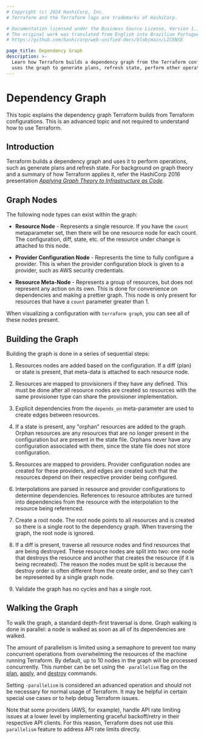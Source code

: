 ```yaml
---
# Copyright (c) 2024 HashiCorp, Inc.
# Terraform and the Terraform logo are trademarks of HashiCorp.

# Documentation licensed under the Business Source License, Version 1.1.
# The original work was translated from English into Brazilian Portuguese.
# https://github.com/hashicorp/web-unified-docs/blob/main/LICENSE

page_title: Dependency Graph
description: >-
  Learn how Terraform builds a dependency graph from the Terraform configurations and
  uses the graph to generate plans, refresh state, perform other operations.
---
```


# Dependency Graph

This topic explains the dependency graph Terraform builds from Terraform configurations. This is an advanced topic and not required to understand how to use Terraform.

## Introduction

Terraform builds a dependency graph and uses it to perform operations, such as generate plans and refresh state.
For background on graph theory and a summary of how
Terraform applies it, refer the HashiCorp 2016 presentation
[_Applying Graph Theory to Infrastructure as Code_](https://www.youtube.com/watch?v=Ce3RNfRbdZ0).

## Graph Nodes

The following node types can exist within the graph:

- **Resource Node** - Represents a single resource. If you have
  the `count` metaparameter set, then there will be one resource
  node for each count. The configuration, diff, state, etc. of
  the resource under change is attached to this node.

- **Provider Configuration Node** - Represents the time to fully
  configure a provider. This is when the provider configuration
  block is given to a provider, such as AWS security credentials.

- **Resource Meta-Node** - Represents a group of resources, but
  does not represent any action on its own. This is done for
  convenience on dependencies and making a prettier graph. This
  node is only present for resources that have a `count`
  parameter greater than 1.

When visualizing a configuration with `terraform graph`, you can
see all of these nodes present.

## Building the Graph

Building the graph is done in a series of sequential steps:

1. Resources nodes are added based on the configuration. If a
   diff (plan) or state is present, that meta-data is attached
   to each resource node.

1. Resources are mapped to provisioners if they have any
   defined. This must be done after all resource nodes are
   created so resources with the same provisioner type can
   share the provisioner implementation.

1. Explicit dependencies from the `depends_on` meta-parameter
   are used to create edges between resources.

1. If a state is present, any "orphan" resources are added to
   the graph. Orphan resources are any resources that are no
   longer present in the configuration but are present in the
   state file. Orphans never have any configuration associated
   with them, since the state file does not store configuration.

1. Resources are mapped to providers. Provider configuration
   nodes are created for these providers, and edges are created
   such that the resources depend on their respective provider
   being configured.

1. Interpolations are parsed in resource and provider configurations
   to determine dependencies. References to resource attributes
   are turned into dependencies from the resource with the interpolation
   to the resource being referenced.

1. Create a root node. The root node points to all resources and
   is created so there is a single root to the dependency graph. When
   traversing the graph, the root node is ignored.

1. If a diff is present, traverse all resource nodes and find resources
   that are being destroyed. These resource nodes are split into two:
   one node that destroys the resource and another that creates
   the resource (if it is being recreated). The reason the nodes must
   be split is because the destroy order is often different from the
   create order, and so they can't be represented by a single graph
   node.

1. Validate the graph has no cycles and has a single root.

## Walking the Graph

<a id="walking-the-graph"></a>

To walk the graph, a standard depth-first traversal is done. Graph
walking is done in parallel: a node is walked as soon as all of its
dependencies are walked.

The amount of parallelism is limited using a semaphore to prevent too many
concurrent operations from overwhelming the resources of the machine running
Terraform. By default, up to 10 nodes in the graph will be processed
concurrently. This number can be set using the `-parallelism` flag on the
[plan](/terraform/cli/commands/plan), [apply](/terraform/cli/commands/apply), and
[destroy](/terraform/cli/commands/destroy) commands.

Setting `-parallelism` is considered an advanced operation and should not be
necessary for normal usage of Terraform. It may be helpful in certain special
use cases or to help debug Terraform issues.

Note that some providers (AWS, for example), handle API rate limiting issues at
a lower level by implementing graceful backoff/retry in their respective API
clients. For this reason, Terraform does not use this `parallelism` feature to
address API rate limits directly.
